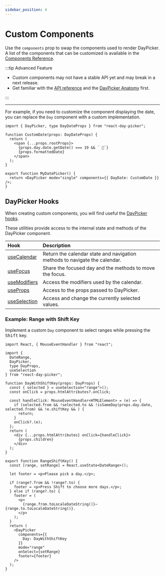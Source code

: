 ```yaml
---
sidebar_position: 4
---
```


# Custom Components

Use the `components` prop to swap the components used to render DayPicker. A list of the components that can be customized is available in the [Components Reference](../api#components).

:::tip Advanced Feature

- Custom components may not have a stable API yet and may break in a next release.
- Get familiar with the [API reference](../api#components) and the [DayPicker Anatomy](../using-daypicker/anatomy.mdx) first.

:::

---

For example, if you need to customize the component displaying the date, you can replace the `Day` component with a custom implementation.

```tsx title="./CustomDayDate.tsx"
import { DayPicker, type DayDateProps } from "react-day-picker";

function CustomDate(props: DayDateProps) {
  return (
    <span {...props.rootProps}>
      {props.day.date.getDate() === 19 && ` 🎉`}
      {props.formattedDate}
    </span>
  );
}

export function MyDatePicker() {
  return <DayPicker mode="single" components={{ DayDate: CustomDate }} />;
}
```

<BrowserWindow>
  <Examples.CustomDayDate />
</BrowserWindow>

## DayPicker Hooks

When creating custom components, you will find useful the [DayPicker hooks](../api/index.md#hooks).

These utilities provide access to the internal state and methods of the DayPicker component.

| Hook                                             | Description                                                                |
| :----------------------------------------------- | :------------------------------------------------------------------------- |
| [useCalendar](../api/functions/useCalendar.md)   | Return the calendar state and navigation methods to navigate the calendar. |
| [useFocus](../api/functions/useFocus.md)         | Share the focused day and the methods to move the focus.                   |
| [useModifiers](../api/functions/useModifiers.md) | Access the modifiers used by the calendar.                                 |
| [useProps](../api/functions/useProps.md)         | Access to the props passed to DayPicker.                                   |
| [useSelection](../api/functions/useSelection.md) | Access and change the currently selected values.                           |

### Example: Range with Shift Key

Implement a custom `Day` component to select ranges while pressing the <kbd>Shift</kbd> key.

```tsx
import React, { MouseEventHandler } from "react";

import {
  DateRange,
  DayPicker,
  type DayProps,
  useSelection
} from "react-day-picker";

function DayWithShiftKey(props: DayProps) {
  const { selected } = useSelection<"range">();
  const onClick = props.htmlAttributes?.onClick;

  const handleClick: MouseEventHandler<HTMLElement> = (e) => {
    if (selected.from && !selected.to && !isSameDay(props.day.date, selected.from) && !e.shiftKey && ) {
      return;
    }
    onClick?.(e);
  };
  return (
    <div {...props.htmlAttributes} onClick={handleClick}>
      {props.children}
    </div>
  );
}

export function RangeShiftKey() {
  const [range, setRange] = React.useState<DateRange>();

  let footer = <p>Please pick a day.</p>;

  if (range?.from && !range?.to) {
    footer = <p>Press Shift to choose more days.</p>;
  } else if (range?.to) {
    footer = (
      <p>
        {range.from.toLocaleDateString()}—{range.to.toLocaleDateString()}.
      </p>
    );
  }
  return (
    <DayPicker
      components={{
        Day: DayWithShiftKey
      }}
      mode="range"
      onSelect={setRange}
      footer={footer}
    />
  );
}
```

<BrowserWindow>
  <Examples.RangeShiftKey />
</BrowserWindow>
